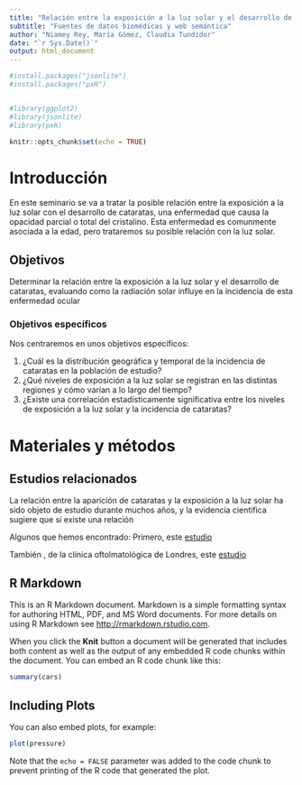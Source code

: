 ```yaml
---
title: "Relación entre la exposición a la luz solar y el desarrollo de cataratas"
subtitle: "Fuentes de datos biomédicas y web semántica"
author: "Niamey Rey, María Gómez, Claudia Tundidor"
date: "`r Sys.Date()`"
output: html_document
---
```


```r
#install.packages("jsonlite")
#install.packages("pxR")


#library(ggplot2)
#library(jsonlite)
#library(pxR)

knitr::opts_chunk$set(echo = TRUE) 
```

# **Introducción**
En este seminario se va a tratar la posible relación entre la exposición a la luz solar con el desarrollo de cataratas, una enfermedad que causa la opacidad parcial o total del cristalino. Esta enfermedad es comunmente asociada a la edad, pero trataremos su posible relación con la luz solar.


## **Objetivos**
Determinar la relación entre la exposición a la luz solar y el desarrollo de cataratas, evaluando como la radiación solar influye en la incidencia de esta enfermedad ocular

### **Objetivos específicos**
Nos centraremos en unos objetivos específicos:

1. ¿Cuál es la distribución geográfica y temporal de la incidencia de cataratas en la población de estudio?
2. ¿Qué niveles de exposición a la luz solar se registran en las distintas regiones y cómo varían a lo largo del tiempo?
3. ¿Existe una correlación estadísticamente significativa entre los niveles de exposición a la luz solar y la incidencia de cataratas?

# **Materiales y métodos**

## **Estudios relacionados**
La relación entre la aparición de cataratas y la exposición a la luz solar ha sido objeto de estudio durante muchos años, y la evidencia científica sugiere que sí existe una relación

Algunos que hemos encontrado:
 Primero, este [estudio](https://www.nei.nih.gov/about/news-and-events/news/unas-nuevas-investigaciones-exploran-como-los-rayos-uv-contribuyen-las-cataratas)
 
 También , de la clínica oftolmatológica de Londres, este [estudio](https://www.eyecliniclondon.com/blog/sun-cause-cataracts/)
 

## R Markdown

This is an R Markdown document. Markdown is a simple formatting syntax for authoring HTML, PDF, and MS Word documents. For more details on using R Markdown see <http://rmarkdown.rstudio.com>.

When you click the **Knit** button a document will be generated that includes both content as well as the output of any embedded R code chunks within the document. You can embed an R code chunk like this:

```r
summary(cars)
```

## Including Plots

You can also embed plots, for example:

```r
plot(pressure)
```

Note that the `echo = FALSE` parameter was added to the code chunk to prevent printing of the R code that generated the plot.
